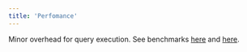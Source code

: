 ```yaml
---
title: 'Perfomance'
---
```


Minor overhead for query execution. See benchmarks [here](https://github.com/pg-sharding/spqr/blob/master/benchmarks/README.md) and [here](https://gitlab.com/postgres-ai/postgresql-consulting/tests-and-benchmarks/-/issues/30).